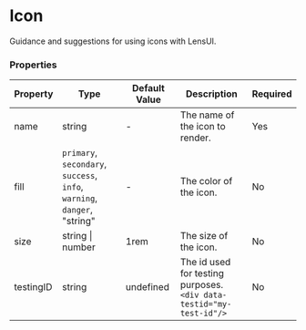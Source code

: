 

<Meta title="General/Icon/Icon" component={Icon}/>

# Icon

Guidance and suggestions for using icons with LensUI.

<Canvas>
    <Icon name="BsAlarm" />
</Canvas>

### Properties

|Property|Type|Default Value|Description|Required|
|---|---|---|---|---|
|name|string|-|The name of the icon to render.|Yes|
|fill|`primary`, `secondary`, `success`, <br/>`info`, `warning`, `danger`, "string"|-|The color of the icon.|No|
|size|string \| number | 1rem |The size of the icon.|No|
|testingID| string | undefined | The id used for testing purposes.<br/>`<div data-testid="my-test-id"/>` |No|

